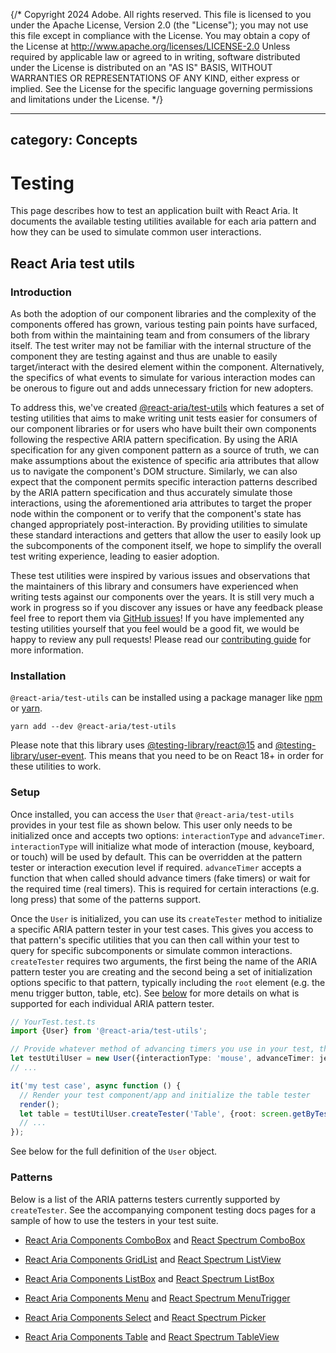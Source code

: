 {/* Copyright 2024 Adobe. All rights reserved.
This file is licensed to you under the Apache License, Version 2.0 (the "License");
you may not use this file except in compliance with the License. You may obtain a copy
of the License at http://www.apache.org/licenses/LICENSE-2.0
Unless required by applicable law or agreed to in writing, software distributed under
the License is distributed on an "AS IS" BASIS, WITHOUT WARRANTIES OR REPRESENTATIONS
OF ANY KIND, either express or implied. See the License for the specific language
governing permissions and limitations under the License. */}


---
category: Concepts
---

# Testing

This page describes how to test an application built with React Aria. It documents the available testing utilities available
for each aria pattern and how they can be used to simulate common user interactions.

## React Aria test utils

### Introduction

As both the adoption of our component libraries and the complexity of the components offered has grown, various testing pain points have surfaced, both from within the maintaining team and from consumers of the library itself.
The test writer may not be familiar with the internal structure of the component they are testing against and thus are unable to easily target/interact with the desired element within the component. Alternatively, the specifics
of what events to simulate for various interaction modes can be onerous to figure out and adds unnecessary friction for new adopters.

To address this, we've created [@react-aria/test-utils](https://www.npmjs.com/package/@react-aria/test-utils) which features a set of testing utilities that aims to make writing unit tests easier for consumers of our component libraries
or for users who have built their own components following the respective ARIA pattern specification. By using the ARIA specification for any given component pattern as a source of truth,
we can make assumptions about the existence of specific aria attributes that allow us to navigate the component's DOM structure. Similarly, we can also expect that the component
permits specific interaction patterns described by the ARIA pattern specification and thus accurately simulate those interactions, using the aforementioned aria attributes to target the proper node
within the component or to verify that the component's state has changed appropriately post-interaction. By providing utilities to simulate these standard interactions and getters that
allow the user to easily look up the subcomponents of the component itself, we hope to simplify the overall test writing experience, leading to easier adoption.

These test utilities were inspired by various issues and observations that the maintainers of this library and consumers have experienced when writing tests against our components over the years. It is still very much
a work in progress so if you discover any issues or have any feedback please feel free to report them via [GitHub issues](https://github.com/adobe/react-spectrum/issues)! If you have implemented
any testing utilities yourself that you feel would be a good fit, we would be happy to review any pull requests! Please read our [contributing guide](contribute.html)
for more information.

### Installation

`@react-aria/test-utils` can be installed using a package manager like [npm](https://docs.npmjs.com/cli/npm) or [yarn](https://classic.yarnpkg.com/lang/en/).

```
yarn add --dev @react-aria/test-utils
```

Please note that this library uses [@testing-library/react@15](https://www.npmjs.com/package/@testing-library/react) and [@testing-library/user-event](https://www.npmjs.com/package/@testing-library/user-event/v/13.1.5). This means that you need
to be on React 18+ in order for these utilities to work.

### Setup

Once installed, you can access the `User` that `@react-aria/test-utils` provides in your test file as shown below. This user only needs to be initialized once and accepts two options: `interactionType` and `advanceTimer`. `interactionType` will
initialize what mode of interaction (mouse, keyboard, or touch) will be used by default. This can be overridden at the pattern tester or interaction execution level if required. `advanceTimer` accepts a function that when called should advance timers (fake timers)
or wait for the required time (real timers). This is required for certain interactions (e.g. long press) that some of the patterns support.

Once the `User` is initialized, you can use its `createTester` method to initialize a specific ARIA pattern tester in your test cases. This gives you access to that pattern's specific utilities that you can then call
within your test to query for specific subcomponents or simulate common interactions. `createTester` requires two arguments, the first being the name of the ARIA pattern tester you are creating and the second being a set of initialization options specific to that
pattern, typically including the `root` element (e.g. the menu trigger button, table, etc). See [below](#patterns) for more details on what is supported for each individual ARIA pattern tester.

```ts
// YourTest.test.ts
import {User} from '@react-aria/test-utils';

// Provide whatever method of advancing timers you use in your test, this example assumes Jest with fake timers
let testUtilUser = new User({interactionType: 'mouse', advanceTimer: jest.advanceTimersByTime});
// ...

it('my test case', async function () {
  // Render your test component/app and initialize the table tester
  render();
  let table = testUtilUser.createTester('Table', {root: screen.getByTestId('test_table')});
  // ...
});
```

See below for the full definition of the `User` object.

<ClassAPI links={testUtilDocs.links} class={testUtilDocs.exports.User} />

### Patterns

Below is a list of the ARIA patterns testers currently supported by `createTester`. See the accompanying component testing docs pages for a sample of how to use
the testers in your test suite.

-  [React Aria Components ComboBox](ComboBox.html#testing) and [React Spectrum ComboBox](../react-spectrum/ComboBox.html#testing)

-  [React Aria Components GridList](GridList.html#testing) and [React Spectrum ListView](../react-spectrum/ListView.html#testing)

-  [React Aria Components ListBox](ListBox.html#testing) and [React Spectrum ListBox](../react-spectrum/ListBox.html#testing)

-  [React Aria Components Menu](Menu.html#testing) and [React Spectrum MenuTrigger](../react-spectrum/MenuTrigger.html#testing)

-  [React Aria Components Select](Select.html#testing) and [React Spectrum Picker](../react-spectrum/Picker.html#testing)

-  [React Aria Components Table](Table.html#testing) and [React Spectrum TableView](../react-spectrum/TableView.html#testing)
